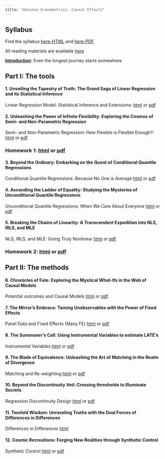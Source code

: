 ```yaml
---
title: "Advance Econometrics: Causal Effects"
---
```


## Syllabus

Find the syllabus [here-HTML](syllabus.qmd) and [here-PDF](syllabus.pdf) 

All reading materials are available [here](https://github.com/riosavila/madvclass)

[**Introduction**](01Introduction.qmd): Even the longest journey starts somewhere

## Part I: The tools

#### 1. Unveiling the Tapestry of Truth: The Grand Saga of Linear Regression and its Statistical Inference
   
   Linear Regression Model: Statistical Inference and Extensions: [html](02OLS.html) or [pdf](02OLS.pdf)

#### 2. Unleashing the Power of Infinite Flexibility: Exploring the Cosmos of Semi- and Non-Parametric Regression
   
   Semi- and Non-Parametric Regression: How Flexible is Flexible Enough?: [html](03par_spar_npar.html) or [pdf](03par_spar_npar.pdf)

### Homework 1: [html](Homework1.qmd) or [pdf](Homework1.pdf)

#### 3. Beyond the Ordinary: Embarking on the Quest of Conditional Quantile Regressions
   
   Conditional Quantile Regressions: Because No One is Average [html](04cqreg.html) or [pdf](04cqreg.pdf)

#### 4. Ascending the Ladder of Equality: Studying the Mysteries of Unconditional Quantile Regressions
   
   Unconditional Quantile Regressions: When We Care About Everyone [html](05uqreg.html) or [pdf](05uqreg.pdf)

#### 5. Breaking the Chains of Linearity: A Transcendent Expedition into NLS, IRLS, and MLE
   
   NLS, IRLS, and MLE: Going Truly Nonlinear [html](06nlreg.html) or [pdf](06nlreg.pdf)

### Homework 2: [html](Homework2.qmd) or [pdf](Homework2.pdf)

## Part II: The methods

#### 6. Chronicles of Fate: Exploring the Mystical What-Ifs in the Web of Causal Models
   
   Potential outcomes and Causal Models [html](07po_ci.html) or [pdf](07po_ci.pdf)

#### 7. The Mirror's Embrace: Taming Unobservables with the Power of Fixed Effects
   
   Panel Data and Fixed Effects (Many FE) [html](08panel_FE.html) or [pdf](08panel_FE.pdf)

#### 8. The Summoner's Call: Using Instrumental Variables to estimate LATE's
   
   Instrumental Variables [html](09iv.html) or [pdf](09iv.pdf)

#### 9. The Blade of Equivalence: Unleashing the Art of Matching in the Realm of Divergence
   
   Matching and Re-weighting [html](10matching.html) or [pdf](10matching.pdf)   

#### 10. Beyond the Discontinuity Veil: Crossing thresholds to Illuminate Secrets
   
   Regression Discontinuity Design [html](11rdd.html) or [pdf](11rdd.pdf)

#### 11. Twofold Wisdom: Unraveling Truths with the Dual Forces of Differences in Differences
   
   Differences in Differences [html](12did.qmd) 

#### 12. Cosmic Recreations: Forging New Realities through Synthetic Control 
   
   Synthetic Control [html](13SC.html) or [pdf](13SC.pdf)      